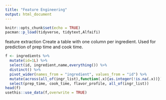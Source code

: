 ```yaml
---
title: "Feature Engineering"
output: html_document
---
```


```r
knitr::opts_chunk$set(echo = TRUE)
pacman::p_load(tidyverse, tidytext,Alfaifi)
```

feature extraction 
Create a table with one column per ingredient.  Used for prediction of prep time and cook time.

```r
f <- ingredients %>% 
  mutate(id=1L) %>% 
  select(id, ingredient,name,everything()) %>% 
  distinct() %>% 
  pivot_wider(names_from = "ingredient", values_from = "id") %>%
  mutate(across(all_of(ingr_list),function(.x){as.integer(!is.na(.x))})) %>% 
  select(prep_time, cook_time, flavor_profile, all_of(ingr_list)) 
head(f)
usethis::use_data(f,overwrite = TRUE)
```


